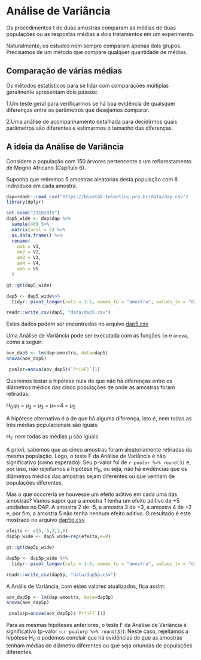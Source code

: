 
# Análise de Variância

Os procedimentos t de duas amostras comparam as médias de duas populações ou as respostas médias a dois tratamentos em um experimento.

Naturalmente, os estudos nem sempre comparam apenas dois grupos. Precisamos de um método que compare qualquer quantidade de médias.


## Comparação de várias médias

Os métodos estatísticos para se lidar com comparações múltiplas geralmente apresentam dois passos:

1.Um teste geral para verificarmos se há boa evidência de quaisquer diferenças entre os parâmetros que desejamos comparar.

2.Uma análise de acompanhamento detalhada para decidirmos quais parâmetros são diferentes e estimarmos o tamanho das diferenças.

## A ideia da Análise de Variância

Considere a população com 150 árvores pertencente a um reflorestamento de Mogno Africano (Capítulo 6).

Suponha que retiremos 5 amostras aleatórias desta população com 8 indivíduos em cada amostra.

```{r, include=FALSE}
dap=readr::read_csv("https://biostat.tolentino.pro.br/data/dap.csv")
library(dplyr)

set.seed("21102015")
dap5_wide <- dap$dap %>%
  sample(40) %>%
  matrix(ncol = 5) %>%
  as.data.frame() %>%
  rename(
    am1 = V1,
    am2 = V2,
    am3 = V3,
    am4 = V4,
    am5 = V5
  ) 
```

```{r, echo=FALSE}
gt::gt(dap5_wide)
```


```{r, include=FALSE}
dap5 <- dap5_wide%>%
  tidyr::pivot_longer(cols = 1:5, names_to = "amostra", values_to = "dap")

readr::write_csv(dap5, "data/dap5.csv")

```



Estes dados podem ser encontrados no arquivo [dap5.csv](data/dap5.csv)

Uma Análise de Variância pode ser executada com as funções `lm` e `anova`, como a seguir:

```{r}

aov_dap5 <- lm(dap~amostra, data=dap5)
anova(aov_dap5)
```


```{r include=FALSE}
 pvalor=anova(aov_dap5)$`Pr(>F)`[1]
```

Queremos testar a hipótese nula de que não há diferenças entre os diâmetros médios das cinco populações de onde as amostras foram retiradas:

H~0~:μ~1~ = μ~2~ = μ~3~ = μ~~4 = μ~5~

A hipótese alternativa é a de que há alguma diferença, isto é, nem todas as três médias populacionais são iguais:

H~1~: nem todas as médias μ são iguais

A priori, sabemos que as cinco amostras foram aleatoriamente retiradas da mesma população. Logo, o teste F da Análise de Variância é não significativo (como esperado). Seu p-valor foi de `r pvalor %>% round(3)` e, por isso, não rejeitamos a hipótese H~0~, ou seja, não há evidências que os diâmetros médios das amostras sejam diferentes ou que venham de populações diferentes.

Mas o que occoreria se houvesse um efeito aditivo em cada uma das amostras?
Vamos supor que a amostra 1 tenha um efeito aditivo de +5 unidades no DAP. A amostra 2 de -5, a amostra 3 de +3, a amostra 4 de +2 e, por fim, a amostra 5 não tenha nenhum efeito aditivo. O resultado é este mostrado no arquivo [dap5p.csv](data/dap5p.csv)

```{r, include=FALSE}

efeito <- c(5,-5,3,2,0)
dap5p_wide <- dap5_wide+rep(efeito,e=8)

```


```{r, echo=FALSE}
gt::gt(dap5p_wide)
```


```{r, include=FALSE}

dap5p <- dap5p_wide %>%
  tidyr::pivot_longer(cols = 1:5, names_to = "amostra", values_to = "dap")

readr::write_csv(dap5p, "data/dap5p.csv")

```


A Anális de Variância, com estes valores atualizados, fica assim:

```{r}
aov_dap5p <- lm(dap~amostra, data=dap5p)
anova(aov_dap5p)
```

```{r, include=FALSE}
 pvalorp=anova(aov_dap5p)$`Pr(>F)`[1]

```


Para as mesmas hipóteses anteriores, o teste F da Análise de Variância é significativo (p-valor ~ `r pvalorp %>% round(3)`). Neste caso, rejeitamos a hipótese H~0~ e podemos concluir que há evidências de que as amostras tenham médias de diâmetro diferentes ou que seja oriundas de populações diferentes.

